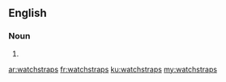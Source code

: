==English==

===Noun===
{{head|en|plural}}

# {{plural of|watchstrap|lang=en}}

[[ar:watchstraps]]
[[fr:watchstraps]]
[[ku:watchstraps]]
[[my:watchstraps]]